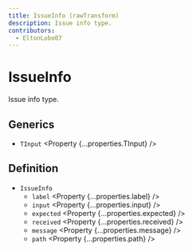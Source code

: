 ```yaml
---
title: IssueInfo (rawTransform)
description: Issue info type.
contributors:
  - EltonLobo07
---
```



# IssueInfo

Issue info type.

## Generics

- `TInput` <Property {...properties.TInput} />

## Definition

- `IssueInfo`
  - `label` <Property {...properties.label} />
  - `input` <Property {...properties.input} />
  - `expected` <Property {...properties.expected} />
  - `received` <Property {...properties.received} />
  - `message` <Property {...properties.message} />
  - `path` <Property {...properties.path} />
